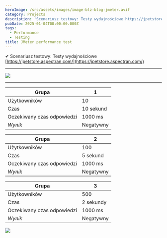 ```yaml
---
heroImage: /src/assets/images/image-blz-blog-jmeter.avif
category: Projects
description: 'Scenariusz testowy: Testy wydajnościowe https://jpetstore.aspectran.com/'
pubDate: 2025-01-04T00:00:00.000Z
tags:
  - Performance
  - Testing
title: JMeter performance test
---
```


✔ Scenariusz testowy: Testy wydajnościowe [https://jpetstore.aspectran.com/](https://jpetstore.aspectran.com/)

---

![](/src/assets/images/2.jpg)

---

| Grupa                      | 1         |
| -------------------------- | --------- |
| Użytkowników               | 10        |
| Czas                       | 10 sekund |
| Oczekiwany czas odpowiedzi | 1000 ms   |
| _Wynik_                    | Negatywny |

| Grupa                      | 2         |
| -------------------------- | --------- |
| Użytkowników               | 100       |
| Czas                       | 5 sekund  |
| Oczekiwany czas odpowiedzi | 1000 ms   |
| _Wynik_                    | Negatywny |

| Grupa                      | 3         |
| -------------------------- | --------- |
| Użytkowników               | 500       |
| Czas                       | 2 sekundy |
| Oczekiwany czas odpowiedzi | 1000 ms   |
| _Wynik_                    | Negatywny |

![](/src/assets/images/1.jpg)
